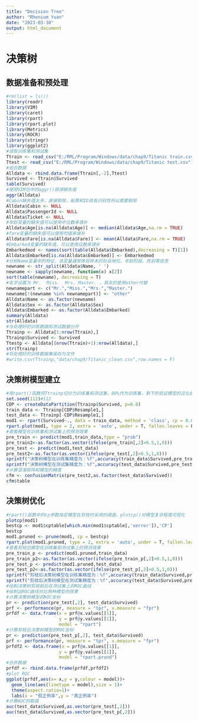 ---
title: "Decision Tree"
author: "Rhenium Yuan"
date: "2023-03-30"
output: html_document
---

# 决策树
## 数据准备和预处理
```{r}
#rm(list = ls())
library(readr)
library(VIM)
library(caret)
library(rpart)
library(rpart.plot)
library(Metrics)
library(ROCR)
library(stringr)
library(ggplot2)
#读取训练集和测试集
Ttrain <- read_csv("E:/RML/Program/Windows/data/chap9/Titanic train.csv")
Ttest <- read_csv("E:/RML/Program/Windows/data/chap9/Titanic test.csv")
#组合数据
Alldata <- rbind.data.frame(Ttrain[,-2],Ttest)
Survived <- Ttrain$Survived
table(Survived)
#使用VIM包中的aggr()获得缺失值
aggr(Alldata)
#Cabin缺失值太多，直接剔除，船票和ID具有识别性所以需要剔除
Alldata$Cabin <- NULL
Alldata$PassengerId <- NULL
Alldata$Ticket <- NULL
#年龄变量的缺失值可以使用中位数来填补
Alldata$Age[is.na(Alldata$Age)] <- median(Alldata$Age,na.rm = TRUE)
#fare变量的缺失值可以使用均值来填补
Alldata$Fare[is.na(Alldata$Fare)] <- mean(Alldata$Fare,na.rm = TRUE)
#Embarked变量的缺失值，可以使用众数来填补
Embarkedmod <- names(sort(table(Alldata$Embarked),decreasing = T)[1])
Alldata$Embarked[is.na(Alldata$Embarked)] <- Embarkedmod
#分析Name变量中的特征，该变量通常体现样本的社会地位、年龄阶段、性别等信息
newname <- str_split(Alldata$Name, ' ')
newname <- sapply(newname, function(x) x[2])
sort(table(newname), decreasing = T)
#名字设置为 Mr.  Miss.  Mrs. Master. ，其余的使用other代替
newnamepart <- c("Mr.","Miss.","Mrs.","Master.")
newname[!(newname %in% newnamepart)] <- "other"
Alldata$Name <- as.factor(newname)
Alldata$Sex <- as.factor(Alldata$Sex)
Alldata$Embarked <- as.factor(Alldata$Embarked)
summary(Alldata)
str(Alldata)
#与处理好的训练数据和测试数据分开
Ttrainp <- Alldata[1:nrow(Ttrain),]
Ttrainp$Survived <- Survived
Ttestp <- Alldata[(nrow(Ttrain)+1):nrow(Alldata),]
str(Ttrainp)
#将处理好的训练数据集保存为文件
#write.csv(Ttrainp,"data/chap9/Titanic_clean.csv",row.names = F)
```

## 决策树模型建立
```{r}
#用rpart()函数将Ttrainp切分为训练集和测试集，80%作为训练集，剩下的验证模型的泛化能力
set.seed(112)#112
CDP <- createDataPartition(Ttrainp$Survived, p=0.8)
train_data <- Ttrainp[CDP$Resample1,]
test_data <- Ttrainp[-CDP$Resample1,]
mod1 <- rpart(Survived~., data = train_data, method = 'class', cp = 0.000001)
rpart.plot(mod1, type = 2, extra = 'auto', under = T, fallen.leaves = F, cex = 0.7, main = '决策树')
#查看模型在训练集和测试集上的预测效果
pre_train <- predict(mod1,train_data,type = "prob")
pre_train2<-as.factor(as.vector(ifelse(pre_train[,2]>0.5,1,0)))
pre_test <- predict(mod1,test_data)
pre_test2<-as.factor(as.vector(ifelse(pre_test[,2]>0.5,1,0)))
sprintf("决策树模型在训练集精度为：%f",accuracy(train_data$Survived,pre_train2))
sprintf("决策树模型在测试集精度为：%f",accuracy(test_data$Survived,pre_test2))
#计算混淆矩阵和模型的精度
cfm <- confusionMatrix(pre_test2,as.factor(test_data$Survived))
cfm$table
```

## 决策树优化
```{r}
#rpart()函数中的cp参数指定模型在剪枝时采用的阈值，plotcp()对模型复杂程度可视化
plotcp(mod1)
bestcp <- mod1$cptable[which.min(mod1$cptable[,'xerror']),'CP']
bestcp
mod1.pruned <- prune(mod1, cp = bestcp)
rpart.plot(mod1.pruned, type = 2, extra = 'auto', under = T, fallen.leaves = F, cex = 0.7, main = '剪枝后决策树')
#查看剪枝后模型在训练集和测试集上的预测效果
pre_train_p <- predict(mod1.pruned,train_data)
pre_train_p2<-as.factor(as.vector(ifelse(pre_train_p[,2]>0.5,1,0)))
pre_test_p <- predict(mod1.pruned,test_data)
pre_test_p2<-as.factor(as.vector(ifelse(pre_test_p[,2]>0.5,1,0)))
sprintf("剪枝后决策树模型在训练集精度为：%f",accuracy(train_data$Survived,pre_train_p2))
sprintf("剪枝后决策树模型在测试集精度为：%f",accuracy(test_data$Survived,pre_test_p2))
#绘制决策树剪枝前后在测试集上的ROC曲线
#绘制出ROC曲线对比两种模型的效果
#计算决策树模型的ROC坐标
pr <- prediction(pre_test[,2], test_data$Survived)
prf <- performance(pr, measure = "tpr", x.measure = "fpr")
prfdf <- data.frame(x = prf@x.values[[1]],
                    y = prf@y.values[[1]],
                    model = "rpart")
#计算剪枝后决策树模型的ROC坐标
pr <- prediction(pre_test_p[,2], test_data$Survived)
prf <- performance(pr, measure = "tpr", x.measure = "fpr")
prfdf2 <- data.frame(x = prf@x.values[[1]],
                    y = prf@y.values[[1]],
                    model = "rpart.prund")
#合并数据
prfdf <- rbind.data.frame(prfdf,prfdf2)
#plot ROC
ggplot(prfdf,aes(x= x,y = y,colour = model))+
  geom_line(aes(linetype = model),size = 1)+
  theme(aspect.ratio=1)+
  labs(x = "假正例率",y = "真正例率")
#计算AUC的取值
auc(test_data$Survived,as.vector(pre_test[,2]))
auc(test_data$Survived,as.vector(pre_test_p[,2]))
```